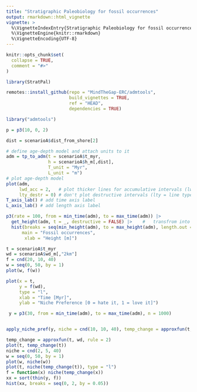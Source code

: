 ```yaml
---
title: "Stratigraphic Paleobiology for fossil occurrences"
output: rmarkdown::html_vignette
vignette: >
  %\VignetteIndexEntry{Stratigraphic Paleobiology for fossil occurrences}
  %\VignetteEngine{knitr::rmarkdown}
  %\VignetteEncoding{UTF-8}
---
```


```r
knitr::opts_chunk$set(
  collapse = TRUE,
  comment = "#>"
)
```

```r
library(StratPal)
```

```r
remotes::install_github(repo = "MindTheGap-ERC/admtools",
                        build_vignettes = TRUE,
                        ref = "HEAD",
                        dependencies = TRUE)
```


```r
library("admtools")
```
```r
p = p3(10, 0, 2)
```


```r
dist = scenarioA$dist_from_shore[2]

# define age-depth model and attach units to it
adm = tp_to_adm(t = scenarioA$t_myr,
                h = scenarioA$h_m[,dist],
                T_unit = "Myr",
                L_unit = "m")
# plot age-depth model
plot(adm,
     lwd_acc = 2,   # plot thicker lines for accumulative intervals (lwd = line width)
     lty_destr = 0) # don't plot destructive intervals (lty = line type)
T_axis_lab() # add time axis label
L_axis_lab() # add length axis label
```

```r
p3(rate = 100, from = min_time(adm), to = max_time(adm)) |>                  # simulate fossil occurrences in time
  get_height(adm, t = _, destructive = FALSE) |>    #   transfrom into depth domain
  hist(breaks = seq(min_height(adm), to = max_height(adm), length.out = 20),
      main = "Fossil occurrences",
       xlab = "Height [m]")
```

```r
t = scenarioA$t_myr
wd = scenarioA$wd_m[,"2km"]
f = cnd(20, 10, 40)
w = seq(0, 50, by = 1)
plot(w, f(w))

plot(x = t,
     y = f(wd),
     type = "l",
     xlab = "Time [Myr]",
     ylab = "Niche Preference [0 = hate it, 1 = love it]")
```

```r
 y = p3(30, from = min_time(adm), to = max_time(adm), n = 1000)


apply_niche_pref(y, niche = cnd(10, 10, 40), temp_change = approxfun(t, wd)) |> hist()

temp_change = approxfun(t, wd, rule = 2)
plot(t, temp_change(t))
niche = cnd(2, 5, 40)
w = seq(0, 50, by = 1)
plot(w, niche(w))
plot(t, niche(temp_change(t)), type = "l")
f = function(x) niche(temp_change(x))
xx = sort(thin(y, f))
hist(xx, breaks = seq(0, 2, by = 0.05))

```

